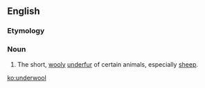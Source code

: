 ==English==

===Etymology===
{{prefix|en|under|wool}}

===Noun===
{{en-noun|~}}

# The short, [[wooly]] [[underfur]] of certain animals, especially [[sheep]].

[[ko:underwool]]